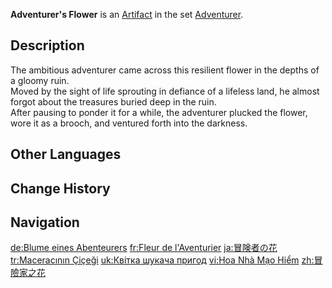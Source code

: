 {{Artifact Infobox
|image = Item Adventurer's Flower.png
|set   = Adventurer
|piece = Flower of Life
}}
{{Description|A resilient flower that survived the harsh environment of an ancient city. It is now proudly worn like a medal.}}
'''Adventurer's Flower''' is an [[Artifact]] in the set [[Adventurer]].

==Description==
The ambitious adventurer came across this resilient flower in the depths of a gloomy ruin.<br>Moved by the sight of life sprouting in defiance of a lifeless land, he almost forgot about the treasures buried deep in the ruin.<br>After pausing to ponder it for a while, the adventurer plucked the flower, wore it as a brooch, and ventured forth into the darkness.

==Other Languages==
{{Other Languages
|en      = Adventurer's Flower
|zhs     = 冒险家之花
|zhs_rm  = Màoxiǎnjiā zhī Huā
|zht     = 冒險家之花
|zht_rm  = Màoxiǎnjiā zhī Huā
|zh_tl   = Adventurer's Flower
|ja      = 冒険者の花
|ja_rm   = Boukensha no Hana
|ja_tl   = Adventurer's Flower
|ko      = 모험가의 꽃
|ko_rm   = Moheomga-ui Kkot
|ko_tl   = Adventurer's Flower
|es      = Flor del Aventurero
|es_tl   = Flower of the Adventurer
|fr      = Fleur de l'Aventurier
|fr_tl   = Flower of the Adventurer
|ru      = Цветок искателя приключений
|ru_tl   = Adventurer's Flower
|th      = Adventurer's Flower
|vi      = Hoa Nhà Mạo Hiểm
|vi_tl   = Adventurer's Flower
|de      = Blume eines Abenteurers
|de_tl   = Flower of an Adventurer
|id      = Adventurer's Flower
|pt      = Rosa do Aventureiro
|pt_tl   = 
|tr      = Maceracının Çiçeği
|tr_tl   = Adventurer's Flower
|it      = Fiore dell'avventuriere
|it_tl   = Flower of the Adventurer
}}

==Change History==
{{Change History|1.0}}

==Navigation==
{{Artifact Set Navbox|Adventurer}}

[[de:Blume eines Abenteurers]]
[[fr:Fleur de l'Aventurier]]
[[ja:冒険者の花]]
[[tr:Maceracının Çiçeği]]
[[uk:Квітка шукача пригод]]
[[vi:Hoa Nhà Mạo Hiểm]]
[[zh:冒險家之花]]